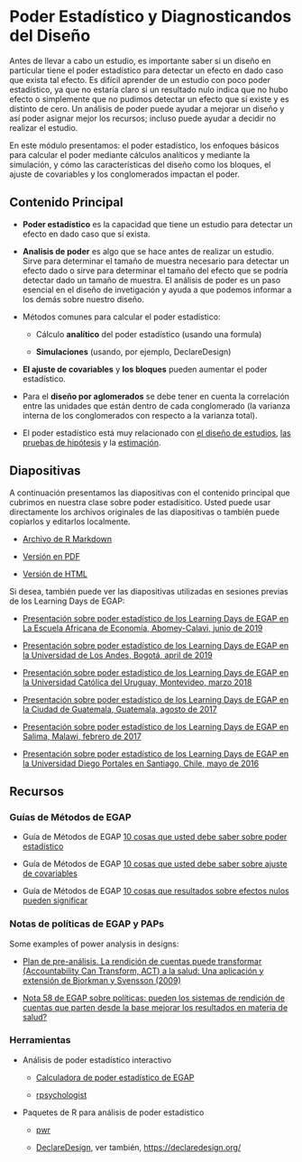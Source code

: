 # Poder Estadístico y Diagnosticandos del Diseño {.tabset}


Antes de llevar a cabo un estudio, es importante saber si un diseño en particular tiene el poder estadístico para detectar un efecto en dado caso que exista tal efecto. Es difícil aprender de un estudio con poco poder estadístico, ya que no estaría claro si un resultado nulo indica que no hubo efecto o simplemente que no pudimos detectar un efecto que sí existe y es distinto de cero. Un análisis de poder puede ayudar a mejorar un diseño y así poder asignar mejor los recursos; incluso puede ayudar a decidir no realizar el estudio.

En este módulo presentamos: el poder estadístico, los enfoques básicos para calcular el poder mediante cálculos analíticos y mediante la simulación, y cómo las características del diseño como los bloques, el ajuste de covariables y los conglomerados impactan el poder.

## Contenido Principal

 - **Poder estadístico** es la capacidad que tiene un estudio para detectar un efecto en dado caso que sí exista.
 
 - **Analisis de poder** es algo que se hace antes de realizar un estudio.  Sirve para determinar el tamaño de muestra necesario para detectar un efecto dado o sirve para determinar el tamaño del efecto que se podría detectar dado un tamaño de muestra. El análisis de poder es un paso esencial en el diseño de invetigación y ayuda a que podemos informar a los demás sobre nuestro diseño.

 - Métodos comunes para calcular el poder estadístico:
 
      - Cálculo **analítico** del poder estadístico  (usando una formula)
 
      - **Simulaciones** (usando, por ejemplo, DeclareDesign)

 - **El ajuste de covariables** y **los bloques** pueden aumentar el poder estadístico.

 - Para el  **diseño por aglomerados** se debe tener en cuenta la correlación entre las unidades que están dentro de cada conglomerado (la varianza interna de los conglomerados con respecto a la varianza total).
 
 - El poder estadístico está muy relacionado con [el diseño de estudios](the-research-design-process.html), [las pruebas de hipótesis ](hypothesis-testing.html) y la [estimación](estimands-and-estimators.html).

## Diapositivas

A continuación presentamos las diapositivas con el contenido principal que cubrimos en nuestra clase sobre poder estadísitico.  Usted puede usar directamente los archivos originales de las diapositivas o también puede copiarlos y editarlos localmente.


 - [Archivo de R Markdown](https://egap.github.io/learningdays-resources/Slides/power-slides.Rmd)

 - [Versión en PDF](https://egap.github.io/learningdays-resources/Slides/power-slides.pdf)

 - [Versión de HTML](https://egap.github.io/learningdays-resources/Slides/power-slides.html)

Si desea, también puede ver las diapositivas utilizadas en sesiones previas de los Learning Days de EGAP:

 - [Presentación sobre poder estadístico de los  Learning Days de EGAP en La Escuela Africana de Economía, Abomey-Calavi, junio de 2019](https://egap.github.io/learningdays-resources/Slides/Examples/power-benin.pdf)

 - [Presentación sobre poder estadístico de los  Learning Days de EGAP en la Universidad de Los Andes, Bogotá, april de 2019](https://egap.github.io/learningdays-resources/Slides/Examples/power-bogota.pdf)

 - [Presentación sobre poder estadístico de los  Learning Days de EGAP en la Universidad Católica del Uruguay, Montevideo, marzo 2018](https://egap.github.io/learningdays-resources/Slides/Examples/power-montevideo.pdf)

 - [Presentación sobre poder estadístico de los  Learning Days de EGAP en la Ciudad de Guatemala, Guatemala, agosto de 2017](https://egap.github.io/learningdays-resources/Slides/Examples/power-guatemala.html)

 - [Presentación sobre poder estadístico de los  Learning Days de EGAP en Salima, Malawi, febrero de 2017](https://egap.github.io/learningdays-resources/Slides/Examples/power-malawi.pdf)

 - [Presentación sobre poder estadístico de los  Learning Days de EGAP en la Universidad Diego Portales en Santiago, Chile, mayo de 2016](https://egap.github.io/learningdays-resources/Slides/Examples/power-santiago.pdf)


## Recursos

### Guías de Métodos de EGAP

 - Guía de Métodos de EGAP [10 cosas que usted debe saber sobre poder estadístico](https://egap.org/resource/10-things-you-need-know-about-statistical-power/)

 - Guía de Métodos de EGAP [10 cosas que usted debe saber sobre ajuste de covariables](https://egap.org/resource/10-things-to-know-about-covariate-adjustment/)
 
 - Guía de Métodos de EGAP [10 cosas que resultados sobre efectos nulos pueden significar](https://egap.org/resource/10-things-your-null-result-might-mean/)

### Notas de políticas de EGAP y PAPs

Some examples of power analysis in designs:

 - [Plan de pre-análisis. La rendición de cuentas puede transformar (Accountability Can Transform, ACT) a la salud: Una aplicación y extensión de Bjorkman y Svensson (2009)](https://osf.io/qxwmu/)
 
 - [Nota 58 de EGAP sobre políticas: pueden los sistemas de rendición de cuentas que parten desde la base mejorar los resultados en materia de salud?](https://egap.org/resource/does-bottom-up-accountability-work-evidence-from-uganda/)


### Herramientas

 - Análisis de poder estadístico interactivo
 
      - [Calculadora de poder estadístico de EGAP](https://egap.shinyapps.io/power-app/)
 
      - [rpsychologist](https://rpsychologist.com/d3/NHST/)

 - Paquetes de R  para análisis de poder estadístico
 
      - [pwr](https://cran.r-project.org/web/packages/pwr/index.html)
 
      - [DeclareDesign](https://cran.r-project.org/web/packages/DeclareDesign/index.html), ver también, <https://declaredesign.org/>

